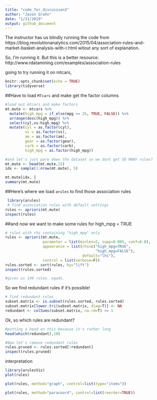 ```yaml
---
title: "code_for_discussion3"
author: "Jason Grahn"
date: "1/21/2019"
output: github_document
---
```


The instructor has us blindly running the code from https://blog.revolutionanalytics.com/2015/04/association-rules-and-market-basket-analysis-with-r.html witout any sort of explanation. 

So, I'm running it. But this is a better resource: http://www.rdatamining.com/examples/association-rules

going to try running it on mtcars, 

```r
knitr::opts_chunk$set(echo = TRUE)
library(tidyverse)
```

##Have to load `MTcars` and make get the factor columns
```r
#load out mtcars and make factors
mt.mute <- mtcars %>% 
  mutate(high_mpg = if_else(mpg >= 25, TRUE, FALSE)) %>% 
  arrange(desc(high_mpg)) %>% 
  select(cyl,vs:high_mpg) %>% 
  mutate(cyl = as.factor(cyl),
         vs = as.factor(vs),
         am = as.factor(am),
         gear = as.factor(gear),
         carb = as.factor(carb),
         high_mpg = as.factor(high_mpg))

#and let's just pare down the dataset so we dont get SO MANY rules? 
mt.mute <- head(mt.mute,15)
idx <- sample(1:nrow(mt.mute), 5)

mt.mute[idx, ]
summary(mt.mute)
```

##Here's where we load `arules` to find those association rules

```r
 library(arules)
 # find association rules with default settings
rules <- apriori(mt.mute)
inspect(rules)
```

##and now we want to make some rules for high_mpg = TRUE
```r
# rules with rhs containing "high_mpg" only
rules <- apriori(mt.mute,
                 parameter = list(minlen=2, supp=0.005, conf=0.8),
                 appearance = list(rhs=c("high_mpg=TRUE", 
                                         "high_mpg=FALSE"),
                                   default="lhs"),
                 control = list(verbose=F))
rules.sorted <- sort(rules, by="lift")
inspect(rules.sorted)

#gives us 149 rules. egads. 
```

So we find redundant rules if it's possible! 

```r
# find redundant rules
subset.matrix <- is.subset(rules.sorted, rules.sorted)
subset.matrix[lower.tri(subset.matrix, diag=T)] <- NA
redundant <- colSums(subset.matrix, na.rm=T) >= 1
```
 
Ok, so which rules are redundant?
```r
#putting a head on this because it's rather long
head(which(redundant),10)

#Now let's remove redundant rules
rules.pruned <- rules.sorted[!redundant]
inspect(rules.pruned)
```

interpretation
```r
library(arulesViz)
plot(rules)
```

```r
plot(rules, method="graph", control=list(type="items"))
```

```r
plot(rules, method="paracoord", control=list(reorder=TRUE))
```

